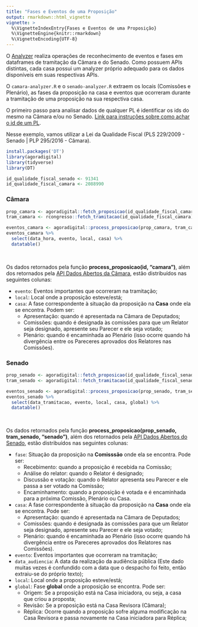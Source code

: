 ```yaml
---
title: "Fases e Eventos de uma Proposição"
output: rmarkdown::html_vignette
vignette: >
  %\VignetteIndexEntry{Fases e Eventos de uma Proposição}
  %\VignetteEngine{knitr::rmarkdown}
  %\VignetteEncoding{UTF-8}
---
```


O [Analyzer](https://github.com/analytics-ufcg/agora-digital/blob/master/R/analyzer.R) realiza operações de reconhecimento de eventos e fases em dataframes de tramitação da Câmara e do Senado. Como possuem APIs distintas, cada casa possui um analyzer próprio adequado para os dados disponíveis em suas respectivas APIs. 

O `camara-analyzer.R` e o `senado-analyzer.R` extraem os locais (Comissões e Plenário), as fases da proposição na casa e eventos que ocorreram durante a tramitação de uma proposição na sua respectiva casa.

O primeiro passo para analisar dados de qualquer PL é identificar os ids do mesmo na Câmara e/ou no Senado. [Link para instruções sobre como achar o id de um PL](https://github.com/analytics-ufcg/agora-digital#como-capturar-ids-de-proposi%C3%A7%C3%B5es). 

Nesse exemplo, vamos utilizar a Lei da Qualidade Fiscal (PLS 229/2009 - Senado | PLP 295/2016 - Câmara).

```r
install.packages('DT')
library(agoradigital)
library(tidyverse)
library(DT)

id_qualidade_fiscal_senado <- 91341
id_qualidade_fiscal_camara <- 2088990
```

### Câmara

```r
prop_camara <- agoradigital::fetch_proposicao(id_qualidade_fiscal_camara, 'camara')
tram_camara <- rcongresso::fetch_tramitacao(id_qualidade_fiscal_camara)

eventos_camara <- agoradigital::process_proposicao(prop_camara, tram_camara, "camara")
eventos_camara %>% 
  select(data_hora, evento, local, casa) %>%
  datatable()
```

<br />

Os dados retornados pela função **process_proposicao(id, "camara")**, além dos retornados pela [API Dados Abertos da Câmara](https://dadosabertos.camara.leg.br/swagger/api.html), estão distribuídos nas seguintes colunas:

* `evento`: Eventos importantes que ocorreram na tramitação;
* `local`: Local onde a proposição esteve/está;
* `casa`: A fase correspondente à situação da proposição na **Casa** onde ela se encontra. Podem ser: 
    * Apresentação: quando é apresentada na Câmara de Deputados;
    * Comissões: quando é designada às comissões para que um Relator seja designado, apresente seu Parecer e ele seja votado;
    * Plenário: quando é encaminhada ao Plenário (isso ocorre quando há divergência entre os Pareceres aprovados dos Relatores nas Comissões).

### Senado

```r
prop_senado <- agoradigital::fetch_proposicao(id_qualidade_fiscal_senado, 'senado')
tram_senado <- agoradigital::fetch_tramitacao(id_qualidade_fiscal_senado)

eventos_senado <- agoradigital::process_proposicao(prop_senado, tram_senado, 'senado')
eventos_senado %>% 
  select(data_tramitacao, evento, local, casa, global) %>%
  datatable()
```

<br />

Os dados retornados pela função **process_proposicao(prop_senado, tram_senado, "senado")**, além dos retornados pela [API Dados Abertos do Senado](https://www12.senado.leg.br/dados-abertos), estão distribuídos nas seguintes colunas:

* `fase`: Situação da proposição na **Comisssão** onde ela se encontra. Pode ser:
    * Recebimento: quando a proposição é recebida na Comissão;
    * Análise do relator: quando o Relator é designado;
    * Discussão e votação: quando o Relator apresenta seu Parecer e ele passa a ser votado na Comissão;
    * Encaminhamento: quando a proposição é votada e é encaminhada para a próxima Comissão, Plenário ou Casa.
* `casa`: A fase correspondente à situação da proposição na **Casa** onde ela se encontra. Pode ser: 
    * Apresentação: quando é apresentada na Câmara de Deputados;
    * Comissões: quando é designada às comissões para que um Relator seja designado, apresente seu Parecer e ele seja votado;
    * Plenário: quando é encaminhada ao Plenário (isso ocorre quando há divergência entre os Pareceres aprovados dos Relatores nas Comissões).
* `evento`: Eventos importantes que ocorreram na tramitação;
* `data_audiencia`: A data da realização da audiência pública (Este dado muitas vezes é confundido com a data que o despacho foi feito, então extraiu-se do próprio texto);
* `local`: Local onde a proposição esteve/está;
* `global`: Fase **global** onde a proposição se encontra. Pode ser:
    * Origem: Se a proposição está na Casa iniciadora, ou seja, a casa que criou a proposta;
    * Revisão: Se a proposição está na Casa Revisora (Câmara);
    * Réplica: Ocorre quando a proposição sofre alguma modificação na Casa Revisora e passa novamente na Casa iniciadora para Réplica;